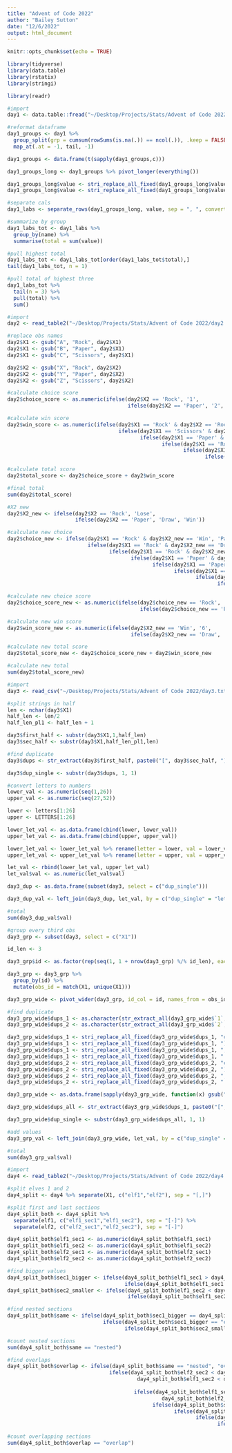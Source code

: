 ```yaml
---
title: "Advent of Code 2022"
author: "Bailey Sutton"
date: "12/6/2022"
output: html_document
---
```


```r
knitr::opts_chunk$set(echo = TRUE)

library(tidyverse)
library(data.table)
library(rstatix)
library(stringi)

library(readr)
```

```r

#import
day1 <- data.table::fread("~/Desktop/Projects/Stats/Advent of Code 2022/Day1.txt")

#reformat dataframe
day1_groups <- day1 %>%
  group_split(grp = cumsum(rowSums(is.na(.)) == ncol(.)), .keep = FALSE) %>%
  map_at(.at = -1, tail, -1)

day1_groups <- data.frame(t(sapply(day1_groups,c)))

day1_groups_long <- day1_groups %>% pivot_longer(everything())

day1_groups_long$value <- stri_replace_all_fixed(day1_groups_long$value, "c(", "")
day1_groups_long$value <- stri_replace_all_fixed(day1_groups_long$value, ")", "")

#separate cals
day1_labs <- separate_rows(day1_groups_long, value, sep = ", ", convert = TRUE)

#summarize by group
day1_labs_tot <- day1_labs %>%
  group_by(name) %>%
  summarise(total = sum(value))

#pull highest total
day1_labs_tot <- day1_labs_tot[order(day1_labs_tot$total),]
tail(day1_labs_tot, n = 1)

#pull total of highest three
day1_labs_tot %>% 
  tail(n = 3) %>%
  pull(total) %>%
  sum()
```

```r

#import
day2 <- read_table2("~/Desktop/Projects/Stats/Advent of Code 2022/day2.txt", col_names = FALSE)

#replace obs names
day2$X1 <- gsub("A", "Rock", day2$X1)
day2$X1 <- gsub("B", "Paper", day2$X1)
day2$X1 <- gsub("C", "Scissors", day2$X1)

day2$X2 <- gsub("X", "Rock", day2$X2)
day2$X2 <- gsub("Y", "Paper", day2$X2)
day2$X2 <- gsub("Z", "Scissors", day2$X2)

#calculate choice score
day2$choice_score <- as.numeric(ifelse(day2$X2 == 'Rock', '1',
                                       ifelse(day2$X2 == 'Paper', '2', '3')))

#calculate win score
day2$win_score <- as.numeric(ifelse(day2$X1 == 'Rock' & day2$X2 == 'Rock', '3',
                                    ifelse(day2$X1 == 'Scissors' & day2$X2 == 'Rock', '6',
                                           ifelse(day2$X1 == 'Paper' & day2$X2 == 'Paper', '3',
                                                  ifelse(day2$X1 == 'Rock' & day2$X2 == 'Paper', '6',
                                                         ifelse(day2$X1 == 'Scissors' & day2$X2 == 'Scissors', '3',
                                                                ifelse(day2$X1 == 'Paper' & day2$X2 == 'Scissors', '6', '0')))))))

#calculate total score
day2$total_score <- day2$choice_score + day2$win_score

#final total
sum(day2$total_score)

#X2 new
day2$X2_new <- ifelse(day2$X2 == 'Rock', 'Lose',
                      ifelse(day2$X2 == 'Paper', 'Draw', 'Win'))

#calculate new choice
day2$choice_new <- ifelse(day2$X1 == 'Rock' & day2$X2_new == 'Win', 'Paper',
                          ifelse(day2$X1 == 'Rock' & day2$X2_new == 'Draw', 'Rock',
                                 ifelse(day2$X1 == 'Rock' & day2$X2_new == 'Lose', 'Scissors',
                                        ifelse(day2$X1 == 'Paper' & day2$X2_new == 'Win', 'Scissors',
                                               ifelse(day2$X1 == 'Paper' & day2$X2_new == 'Draw', 'Paper',
                                                      ifelse(day2$X1 == 'Paper' & day2$X2_new == 'Lose', 'Rock',
                                                             ifelse(day2$X1 == 'Scissors' & day2$X2_new == 'Win', 'Rock',
                                                                    ifelse(day2$X1 == 'Scissors' & day2$X2_new == 'Draw', 'Scissors', 'Paper'))))))))

#calculate new choice score
day2$choice_score_new <- as.numeric(ifelse(day2$choice_new == 'Rock', '1',
                                           ifelse(day2$choice_new == 'Paper', '2', '3')))

#calculate new win score
day2$win_score_new <- as.numeric(ifelse(day2$X2_new == 'Win', '6',
                                        ifelse(day2$X2_new == 'Draw', '3', '0')))

#calculate new total score
day2$total_score_new <- day2$choice_score_new + day2$win_score_new

#calculate new total
sum(day2$total_score_new)
```

```r

#import
day3 <- read_csv("~/Desktop/Projects/Stats/Advent of Code 2022/day3.txt", col_names = FALSE)

#split strings in half
len <- nchar(day3$X1)
half_len <- len/2
half_len_pl1 <- half_len + 1

day3$first_half <- substr(day3$X1,1,half_len)
day3$sec_half <- substr(day3$X1,half_len_pl1,len)

#find duplicate
day3$dups <- str_extract(day3$first_half, paste0("[", day3$sec_half, "]+"))

day3$dup_single <- substr(day3$dups, 1, 1)

#convert letters to numbers
lower_val <- as.numeric(seq(1,26))
upper_val <- as.numeric(seq(27,52))

lower <- letters[1:26]
upper <- LETTERS[1:26]

lower_let_val <- as.data.frame(cbind(lower, lower_val))
upper_let_val <- as.data.frame(cbind(upper, upper_val))

lower_let_val <- lower_let_val %>% rename(letter = lower, val = lower_val)
upper_let_val <- upper_let_val %>% rename(letter = upper, val = upper_val)

let_val <- rbind(lower_let_val, upper_let_val)
let_val$val <- as.numeric(let_val$val)

day3_dup <- as.data.frame(subset(day3, select = c("dup_single")))

day3_dup_val <- left_join(day3_dup, let_val, by = c("dup_single" = "letter"))

#total
sum(day3_dup_val$val)

#group every third obs
day3_grp <- subset(day3, select = c("X1"))

id_len <- 3

day3_grp$id <- as.factor(rep(seq(1, 1 + nrow(day3_grp) %/% id_len), each = id_len, length.out = nrow(day3_grp)))

day3_grp <- day3_grp %>% 
  group_by(id) %>%
  mutate(obs_id = match(X1, unique(X1)))

day3_grp_wide <- pivot_wider(day3_grp, id_col = id, names_from = obs_id, values_from = X1)

#find duplicate
day3_grp_wide$dups_1 <- as.character(str_extract_all(day3_grp_wide$`1`, paste0("[", day3_grp_wide$`2`, "]+")))
day3_grp_wide$dups_2 <- as.character(str_extract_all(day3_grp_wide$`2`, paste0("[", day3_grp_wide$`3`, "]+")))

day3_grp_wide$dups_1 <- stri_replace_all_fixed(day3_grp_wide$dups_1, "c(", "")
day3_grp_wide$dups_1 <- stri_replace_all_fixed(day3_grp_wide$dups_1, ")", "")
day3_grp_wide$dups_1 <- stri_replace_all_fixed(day3_grp_wide$dups_1, ",", "")
day3_grp_wide$dups_1 <- stri_replace_all_fixed(day3_grp_wide$dups_1, " ", "")
day3_grp_wide$dups_2 <- stri_replace_all_fixed(day3_grp_wide$dups_2, "c(", "")
day3_grp_wide$dups_2 <- stri_replace_all_fixed(day3_grp_wide$dups_2, ")", "")
day3_grp_wide$dups_2 <- stri_replace_all_fixed(day3_grp_wide$dups_2, ",", "")
day3_grp_wide$dups_2 <- stri_replace_all_fixed(day3_grp_wide$dups_2, " ", "")

day3_grp_wide <- as.data.frame(sapply(day3_grp_wide, function(x) gsub("\"", "", x)))

day3_grp_wide$dups_all <- str_extract(day3_grp_wide$dups_1, paste0("[", day3_grp_wide$dups_2, "]+"))

day3_grp_wide$dup_single <- substr(day3_grp_wide$dups_all, 1, 1)

#add values
day3_grp_val <- left_join(day3_grp_wide, let_val, by = c("dup_single" = "letter"))

#total
sum(day3_grp_val$val)
```

```r

#import
day4 <- read_table2("~/Desktop/Projects/Stats/Advent of Code 2022/day4.txt", col_names = FALSE)

#split elves 1 and 2
day4_split <- day4 %>% separate(X1, c("elf1","elf2"), sep = "[,]")

#split first and last sections
day4_split_both <- day4_split %>% 
  separate(elf1, c("elf1_sec1","elf1_sec2"), sep = "[-]") %>%
  separate(elf2, c("elf2_sec1","elf2_sec2"), sep = "[-]")

day4_split_both$elf1_sec1 <- as.numeric(day4_split_both$elf1_sec1)
day4_split_both$elf1_sec2 <- as.numeric(day4_split_both$elf1_sec2)  
day4_split_both$elf2_sec1 <- as.numeric(day4_split_both$elf2_sec1)
day4_split_both$elf2_sec2 <- as.numeric(day4_split_both$elf2_sec2)

#find bigger values
day4_split_both$sec1_bigger <- ifelse(day4_split_both$elf1_sec1 > day4_split_both$elf2_sec1, "elf1", 
                                      ifelse(day4_split_both$elf1_sec1 == day4_split_both$elf2_sec1, "equal", "elf2"))
day4_split_both$sec2_smaller <- ifelse(day4_split_both$elf1_sec2 < day4_split_both$elf2_sec2, "elf1",
                                       ifelse(day4_split_both$elf1_sec2 == day4_split_both$elf2_sec2, "equal", "elf2"))

#find nested sections
day4_split_both$same <- ifelse(day4_split_both$sec1_bigger == day4_split_both$sec2_smaller, "nested", 
                               ifelse(day4_split_both$sec1_bigger == "equal", "nested",
                                      ifelse(day4_split_both$sec2_smaller == "equal", "nested", "not nested")))

#count nested sections
sum(day4_split_both$same == "nested")

#find overlaps
day4_split_both$overlap <- ifelse(day4_split_both$same == "nested", "overlap",
                                 ifelse(day4_split_both$elf2_sec2 < day4_split_both$elf1_sec1 & 
                                          day4_split_both$elf1_sec2 < day4_split_both$elf2_sec1, "overlap",
                                       
                                         ifelse(day4_split_both$elf1_sec1 < day4_split_both$elf2_sec2 & 
                                                  day4_split_both$elf2_sec1 < day4_split_both$elf1_sec2, "overlap",
                                               ifelse(day4_split_both$sec1_bigger == "equal", "overlap",
                                                      ifelse(day4_split_both$sec2_smaller == "equal", "overlap",
                                                             ifelse(day4_split_both$elf1_sec1 == day4_split_both$elf2_sec2, "overlap",
                                                                    ifelse(day4_split_both$elf1_sec2 == day4_split_both$elf2_sec1, "overlap", "no overlap")))))))

#count overlapping sections
sum(day4_split_both$overlap == "overlap")
```

